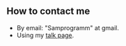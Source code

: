 == How to contact me ==

* By email: "Samprogramm" at gmail.
* Using my [[User_talk:Jack.LJ|talk page]].